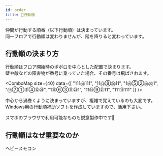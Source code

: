 ```yaml
---
id: order
title: 💚行動順
---
```



仲間が行動する順番（以下行動順）は決まっています。  
同一フロアで行動順は変わりませんが、階を降りると変わっています。

## 行動順の決まり方
行動順はフロア開始時のポポロを中心とした配置で決まります。  
壁や敵などの障害物が番号に乗っていた場合、その番号は飛ばされます。

<ComboMap size={40} data={[
  "111⑱111",
  "11⑬⑧⑳11",
  "1⑮⑤②⑩㉒1",
  "⑰⑦①ポ④⑫㉔",
  "1⑯⑥③⑪㉓1",
  "11⑭⑨㉑11",
  "111⑲111"
]} />

中心から渦巻くように決まっていますが、複雑で覚えているのも大変です。  
[Windows用の行動順補助ソフト](http://ikarino99.web.fc2.com/src/OrderMemory.exe)を作成していますので、活用下さい。

スマホのブラウザで利用可能なものも鋭意製作中です👷

## 行動順はなぜ重要なのか
<Todo>ヘビースモコン</Todo>
